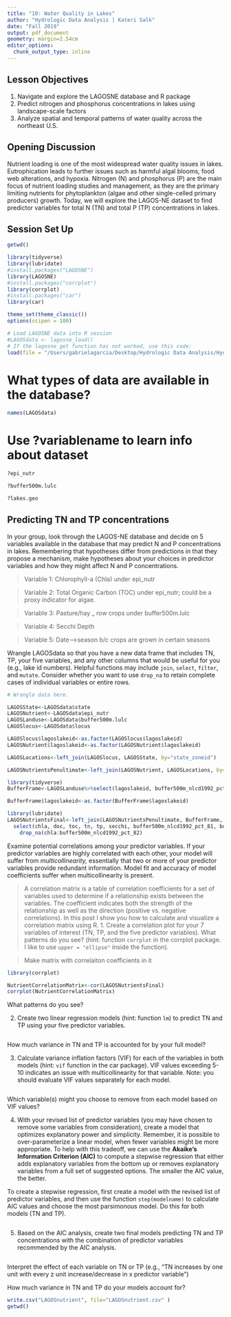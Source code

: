 ```yaml
---
title: "10: Water Quality in Lakes"
author: "Hydrologic Data Analysis | Kateri Salk"
date: "Fall 2019"
output: pdf_document
geometry: margin=2.54cm
editor_options: 
  chunk_output_type: inline
---
```


## Lesson Objectives
1. Navigate and explore the LAGOSNE database and R package
2. Predict nitrogen and phosphorus concentrations in lakes using landscape-scale factors
3. Analyze spatial and temporal patterns of water quality across the northeast U.S.

## Opening Discussion
Nutrient loading is one of the most widespread water quality issues in lakes. Eutrophication leads to further issues such as harmful algal blooms, food web alterations, and hypoxia. Nitrogen (N) and phosphorus (P) are the main focus of nutrient loading studies and management, as they are the primary limiting nutrients for phytoplankton (algae and other single-celled primary producers) growth. Today, we will explore the LAGOS-NE dataset to find predictor variables for total N (TN) and total P (TP) concentrations in lakes.

## Session Set Up

```r
getwd()

library(tidyverse)
library(lubridate)
#install.packages("LAGOSNE")
library(LAGOSNE)
#install.packages("corrplot")
library(corrplot)
#install.packages("car")
library(car)

theme_set(theme_classic())
options(scipen = 100)

# Load LAGOSNE data into R session
#LAGOSdata <- lagosne_load()
# If the lagosne_get function has not worked, use this code: 
load(file = "/Users/gabrielagarcia/Desktop/Hydrologic Data Analysis/Hydrologic_Data_Analysis/Data/Raw/LAGOSdata.rda")
```

# What types of data are available in the database?
```r
names(LAGOSdata)
```

# Use ?variablename to learn info about dataset
```r
?epi_nutr
```

```r
?buffer500m.lulc
```

```r
?lakes.geo
```


## Predicting TN and TP concentrations 

In your group, look through the LAGOS-NE database and decide on 5 variables available in the database that may predict N and P concentrations in lakes. Remembering that hypotheses differ from predictions in that they propose a mechanism, make hypotheses about your choices in predictor variables and how they might affect N and P concentrations.


> Variable 1: Chlorophyll-a (Chla) under epi_nutr

> Variable 2: Total Organic Carbon (TOC) under epi_nutr; could be a proxy indicator for algae.

> Variable 3: Pasture/hay _ row crops under buffer500m.lulc

> Variable 4: Secchi Depth

> Variable 5: Date-->season b/c crops are grown in certain seasons 

Wrangle LAGOSdata so that you have a new data frame that includes TN, TP, your five variables, and any other columns that would be useful for you (e.g., lake id numbers). Helpful functions may include `join`, `select`, `filter`, and `mutate`. Consider whether you want to use `drop_na` to retain complete cases of individual variables or entire rows.



```r
# Wrangle data here.

LAGOSState<-LAGOSdata$state
LAGOSNutrient<-LAGOSdata$epi_nutr
LAGOSLanduse<-LAGOSdata$buffer500m.lulc
LAGOSlocus<-LAGOSdata$locus
```

```r
LAGOSlocus$lagoslakeid<-as.factor(LAGOSlocus$lagoslakeid)
LAGOSNutrient$lagoslakeid<-as.factor(LAGOSNutrient$lagoslakeid)
```

```r
LAGOSLocations<-left_join(LAGOSlocus, LAGOSState, by="state_zoneid")
```

```r
LAGOSNutrientsPenultimate<-left_join(LAGOSNutrient, LAGOSLocations, by="lagoslakeid" )
```

```r
library(tidyverse)
BufferFrame<-LAGOSLanduse%>%select(lagoslakeid, buffer500m_nlcd1992_pct_81, buffer500m_nlcd1992_pct_82)
```

```r
BufferFrame$lagoslakeid<-as.factor(BufferFrame$lagoslakeid)
```


```r
library(lubridate)
LAGOSNutrientsFinal<-left_join(LAGOSNutrientsPenultimate, BufferFrame, by="lagoslakeid")%>%
  select(chla, doc, toc, tn, tp, secchi, buffer500m_nlcd1992_pct_81, buffer500m_nlcd1992_pct_82)%>%
    drop_na(chla:buffer500m_nlcd1992_pct_82)
```



Examine potential correlations among your predictor variables. If your predictor variables are highly correlated with each other, your model will suffer from *multicollinearity,* essentially that two or more of your predictor variables provide redundant information. Model fit and accuracy of model coefficients suffer when multicollinearity is present. 

>A correlation matrix is a table of correlation coefficients for a set of variables used to determine if a relationship exists between the variables. The coefficient indicates both the strength of the relationship as well as the direction (positive vs. negative correlations). In this post I show you how to calculate and visualize a correlation matrix using R.
1. Create a correlation plot for your 7 variables of interest (TN, TP, and the five predictor variables). What patterns do you see? (hint: function `corrplot` in the corrplot package. I like to use `upper = "ellipse"` inside the function).

>Make matrix with  correlaiton coefficients in it 

```r
library(corrplot)

NutrientCorrelationMatrix<-cor(LAGOSNutrientsFinal)
corrplot(NutrientCorrelationMatrix)
```


What patterns do you see?

>

2. Create two linear regression models (hint: function `lm`) to predict TN and TP using your five predictor variables. 

```r

```

How much variance in TN and TP is accounted for by your full model?

>

3. Calculate variance inflation factors (VIF) for each of the variables in both models (hint: `vif` function in the car package). VIF values exceeding 5-10 indicates an issue with multicollinearity for that variable. Note: you should evaluate VIF values separately for each model.

```r

```

Which variable(s) might you choose to remove from each model based on VIF values?

>

4. With your revised list of predictor variables (you may have chosen to remove some variables from consideration), create a model that optimizes explanatory power and simplicity. Remember, it is possible to over-parameterize a linear model, when fewer variables might be more appropriate. To help with this tradeoff, we can use the **Akaike's Information Criterion (AIC)** to compute a stepwise regression that either adds explanatory variables from the bottom up or removes explanatory variables from a full set of suggested options. The smaller the AIC value, the better. 

To create a stepwise regression, first create a model with the revised list of predictor variables, and then use the function `step(modelname)` to calculate AIC values and choose the most parsimonous model. Do this for both models (TN and TP). 

```r

```

5. Based on the AIC analysis, create two final models predicting TN and TP concentrations with the combination of predictor variables recommended by the AIC analysis. 

```r

```

Interpret the effect of each variable on TN or TP (e.g., "TN increases by one unit with every z unit increase/decrease in x predictor variable")

>

How much variance in TN and TP do your models account for?

>


```r
write.csv("LAGOSnutrient", file="LAGOSnutrient.csv" )
getwd()
```

